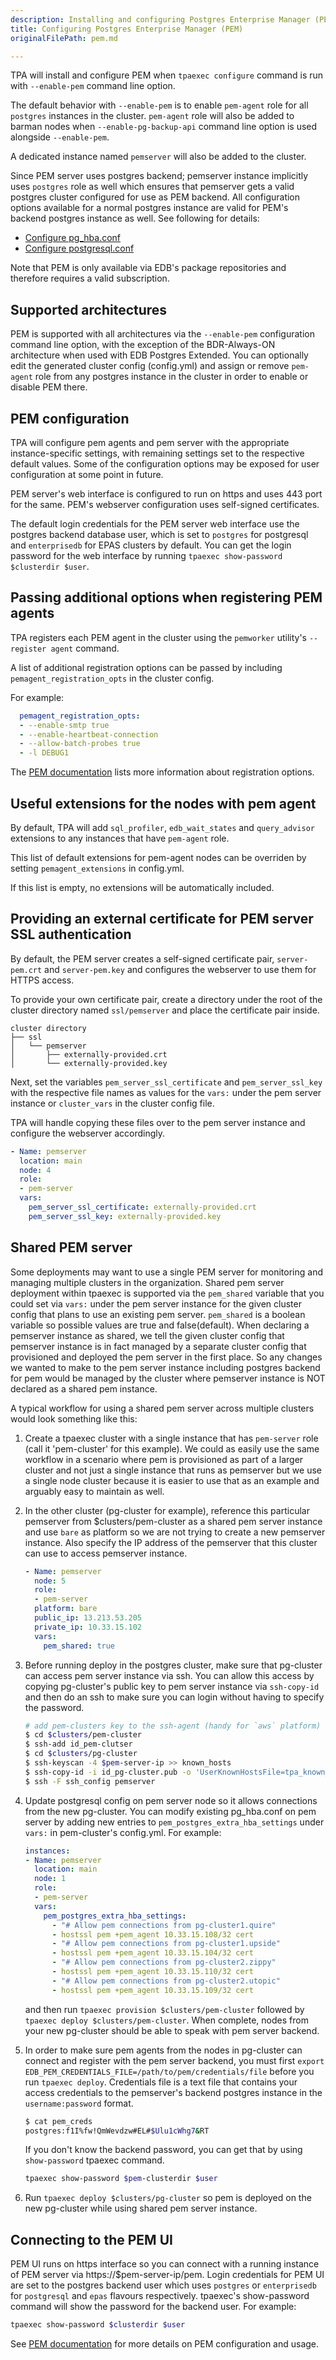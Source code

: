 ```yaml
---
description: Installing and configuring Postgres Enterprise Manager (PEM) with TPA.
title: Configuring Postgres Enterprise Manager (PEM)
originalFilePath: pem.md

---
```


TPA will install and configure PEM when `tpaexec configure` command is run
with `--enable-pem` command line option.

The default behavior with `--enable-pem` is to enable `pem-agent` role for all
`postgres` instances in the cluster. `pem-agent` role will also be added to
barman nodes when `--enable-pg-backup-api` command line option is used
alongside `--enable-pem`.

A dedicated instance named `pemserver` will also be added to the cluster.

Since PEM server uses postgres backend; pemserver instance implicitly uses
`postgres` role as well which ensures that pemserver gets a valid postgres
cluster configured for use as PEM backend. All configuration options available
for a normal postgres instance are valid for PEM's backend postgres instance
as well. See following for details:

-   [Configure pg_hba.conf](pg_hba.conf/)
-   [Configure postgresql.conf](postgresql.conf/)

Note that PEM is only available via EDB's package repositories and therefore
requires a valid subscription.

## Supported architectures

PEM is supported with all architectures via the `--enable-pem`
configuration command line option, with the exception of the
BDR-Always-ON architecture when used with EDB Postgres Extended.
You can optionally edit the generated
cluster config (config.yml) and assign or remove `pem-agent` role from any
postgres instance in the cluster in order to enable or disable PEM there.

## PEM configuration

TPA will configure pem agents and pem server with the appropriate
instance-specific settings, with remaining settings set to the respective
default values. Some of the configuration options may be exposed for user
configuration at some point in future.

PEM server's web interface is configured to run on https and uses 443 port
for the same. PEM's webserver configuration uses self-signed certificates.

The default login credentials for the PEM server web interface use the postgres
backend database user, which is set to `postgres` for postgresql and
`enterprisedb` for EPAS clusters by default. You can get the login
password for the web interface by running
`tpaexec show-password $clusterdir $user`.

## Passing additional options when registering PEM agents

TPA registers each PEM agent in the cluster using the `pemworker` utility's
`--register agent` command. 

A list of additional registration options can be
passed by including `pemagent_registration_opts` in the cluster config.

For example:

```yml
  pemagent_registration_opts:
  - --enable-smtp true
  - --enable-heartbeat-connection
  - --allow-batch-probes true
  - -l DEBUG1
```

The [PEM documentation](https://www.enterprisedb.com/docs/pem/latest/registering_agent/#registering-a-pem-agent-using-the-pemworker-utility)
lists more information about registration options.

## Useful extensions for the nodes with pem agent

By default, TPA will add `sql_profiler`, `edb_wait_states` and
`query_advisor` extensions to any instances that have `pem-agent` role.

This list of default extensions for pem-agent nodes can be overriden by
setting `pemagent_extensions` in config.yml.

If this list is empty, no extensions will be automatically included.

## Providing an external certificate for PEM server SSL authentication

By default, the PEM server creates a self-signed certificate pair, 
`server-pem.crt` and `server-pem.key` and configures the webserver to use them
for HTTPS access. 

To provide your own certificate pair, create a directory under the root of the 
cluster directory named `ssl/pemserver` and place the certificate pair inside.

```
cluster directory
├── ssl
│   └── pemserver
│       ├── externally-provided.crt
│       └── externally-provided.key
```

Next, set the variables `pem_server_ssl_certificate` and `pem_server_ssl_key` 
with the respective file names as values for the `vars:` under the pem server 
instance or `cluster_vars` in the cluster config file.

TPA will handle copying these files over to the pem server instance and
configure the webserver accordingly.

```yml
- Name: pemserver
  location: main
  node: 4
  role:
  - pem-server
  vars:
    pem_server_ssl_certificate: externally-provided.crt
    pem_server_ssl_key: externally-provided.key
```

## Shared PEM server

Some deployments may want to use a single PEM server for monitoring and
managing multiple clusters in the organization. Shared pem server deployment
within tpaexec is supported via the `pem_shared` variable that you could set via
`vars:` under the pem server instance for the given cluster config that plans
to use an existing pem server. `pem_shared` is a boolean variable so possible
values are true and false(default). When declaring a pemserver instance as
shared, we tell the given cluster config that pemserver instance is in fact
managed by a separate cluster config that provisioned and deployed the pem
server in the first place. So any changes we wanted to make to the pem server
instance including postgres backend for pem would be managed by the cluster
where pemserver instance is NOT declared as a shared pem instance.

A typical workflow for using a shared pem server across multiple clusters
would look something like this:

1.  Create a tpaexec cluster with a single instance that has `pem-server`
    role (call it 'pem-cluster' for this example). We could as easily use
    the same workflow in a scenario where pem is provisioned as part of a
    larger cluster and not just a single instance that runs as pemserver but
    we use a single node cluster because it is easier to use that as an example
    and arguably easy to maintain as well.
2.  In the other cluster (pg-cluster for example), reference this particular
    pemserver from $clusters/pem-cluster as a shared pem server instance and
    use `bare` as platform so we are not trying to create a new pemserver instance.
    Also specify the IP address of the pemserver that this cluster can
    use to access pemserver instance.

    ```yml
    - Name: pemserver
      node: 5
      role:
      - pem-server
      platform: bare
      public_ip: 13.213.53.205
      private_ip: 10.33.15.102
      vars:
        pem_shared: true
    ```
3.  Before running deploy in the postgres cluster, make sure that pg-cluster
    can access pem server instance via ssh. You can allow this access by copying
    pg-cluster's public key to pem server instance via `ssh-copy-id` and then do
    an ssh to make sure you can login without having to specify the password.

    ```bash
    # add pem-clusters key to the ssh-agent (handy for `aws` platform)
    $ cd $clusters/pem-cluster
    $ ssh-add id_pem-clutser
    $ cd $clusters/pg-cluster
    $ ssh-keyscan -4 $pem-server-ip >> known_hosts
    $ ssh-copy-id -i id_pg-cluster.pub -o 'UserKnownHostsFile=tpa_known_hosts' $user@$pem-server-ip
    $ ssh -F ssh_config pemserver
    ```
4.  Update postgresql config on pem server node so it allows connections
    from the new pg-cluster. You can modify existing pg_hba.conf on pem
    server by adding new entries to `pem_postgres_extra_hba_settings`
    under `vars:` in pem-cluster's config.yml. For example:

    ```yml
    instances:
    - Name: pemserver
      location: main
      node: 1
      role:
      - pem-server
      vars:
        pem_postgres_extra_hba_settings:
          - "# Allow pem connections from pg-cluster1.quire"
          - hostssl pem +pem_agent 10.33.15.108/32 cert
          - "# Allow pem connections from pg-cluster1.upside"
          - hostssl pem +pem_agent 10.33.15.104/32 cert
          - "# Allow pem connections from pg-cluster2.zippy"
          - hostssl pem +pem_agent 10.33.15.110/32 cert
          - "# Allow pem connections from pg-cluster2.utopic"
          - hostssl pem +pem_agent 10.33.15.109/32 cert
    ```

    and then run `tpaexec provision $clusters/pem-cluster` followed by
    `tpaexec deploy $clusters/pem-cluster`. When complete, nodes from
    your new pg-cluster should be able to speak with pem server backend.
5.  In order to make sure pem agents from the nodes in pg-cluster can
    connect and register with the pem server backend, you must first
    `export EDB_PEM_CREDENTIALS_FILE=/path/to/pem/credentials/file`
    before you run `tpaexec deploy`. Credentials file is a text file that
    contains your access credentials to the pemserver's backend postgres
    instance in the `username:password` format.

    ```bash
    $ cat pem_creds
    postgres:f1I%fw!QmWevdzw#EL#$Ulu1cWhg7&RT
    ```

    If you don't know the backend password, you can get that by using
     `show-password` tpaexec command.

    ```bash
    tpaexec show-password $pem-clusterdir $user
    ```


6.  Run `tpaexec deploy $clusters/pg-cluster` so pem is deployed on the
    new pg-cluster while using shared pem server instance.

## Connecting to the PEM UI

PEM UI runs on https interface so you can connect with a running
instance of PEM server via https&#x3A;//$pem-server-ip/pem. Login credentials
for PEM UI are set to the postgres backend user which uses `postgres`
or `enterprisedb` for `postgresql` and `epas` flavours respectively.
tpaexec's show-password command will show the password for the backend
user. For example:

```bash
tpaexec show-password $clusterdir $user
```

See [PEM documentation](https://www.enterprisedb.com/docs/pem/latest/)
for more details on PEM configuration and usage.

